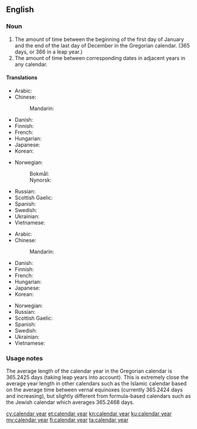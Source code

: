 ==English==

===Noun===
{{wikipedia}}
{{en-noun|head=[[calendar]] [[year]]}}

# The amount of time between the beginning of the first day of January and the end of the last day of December in the Gregorian calendar. (365 days, or 366 in a leap year.)
# The amount of time between corresponding dates in adjacent years in any calendar.

====Translations====
{{trans-top|time between 1st January and 31st December}}
* Arabic: {{t-needed|ar}}
* Chinese:
*: Mandarin: {{t-needed|cmn}}
* Danish: {{t-needed|da}}
* Finnish: {{t+|fi|kalenterivuosi}}
* French: {{t-needed|fr}}
* Hungarian: {{t|hu|naptári év}}
* Japanese: {{t-needed|ja}}
* Korean: {{t-needed|ko}}
{{trans-mid}}
* Norwegian:
*: Bokmål: {{t|nb|kalenderår|n}}
*: Nynorsk: {{t|nn|kalenderår|n}}
* Russian: {{t|ru|календарный год}}
* Scottish Gaelic: {{t|gd|bliadhna mìosachain|f}}
* Spanish: {{t|es|año natural|m}}
* Swedish: {{t+|sv|kalenderår|n}}
* Ukrainian: {{t|uk|календарний рік|m}}
* Vietnamese: {{t-needed|vi}}
{{trans-bottom}}

{{trans-top|time between corresponding dates in adjacent years}}
* Arabic: {{t-needed|ar}}
* Chinese:
*: Mandarin: {{t-needed|cmn}}
* Danish: {{t-needed|da}}
* Finnish: {{t+|fi|kalenterivuosi}}
* French: {{t-needed|fr}}
* Hungarian: {{t-needed|hu}}
* Japanese: {{t-needed|ja}}
* Korean: {{t-needed|ko}}
{{trans-mid}}
* Norwegian: {{t-needed|no}}
* Russian: {{t-needed|ru}}
* Scottish Gaelic: {{t|gd|bliadhna mìosachain|f}}
* Spanish: {{t|es|año natural|m}}
* Swedish: {{t-needed|sv}}
* Ukrainian: {{t-needed|uk}}
* Vietnamese: {{t-needed|vi}}
{{trans-bottom}}

===Usage notes===
The average length of the calendar year in the Gregorian calendar is 365.2425 days (taking leap years into account). This is extremely close the average year length in other calendars such as the Islamic calendar based on the average time between vernal equinoxes (currently 365.2424 days and increasing), but slightly different from formula-based calendars such as the Jewish calendar which averages 365.2468 days.

[[cy:calendar year]]
[[et:calendar year]]
[[kn:calendar year]]
[[ku:calendar year]]
[[my:calendar year]]
[[fi:calendar year]]
[[ta:calendar year]]
